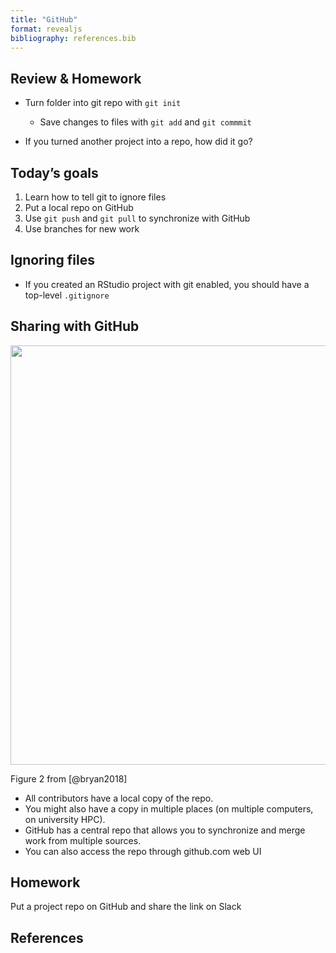 ```yaml
---
title: "GitHub"
format: revealjs
bibliography: references.bib
---
```


## Review & Homework

-   Turn folder into git repo with `git init`

    -   Save changes to files with `git add` and `git commmit`

-   If you turned another project into a repo, how did it go?

## Today's goals

1.  Learn how to tell git to ignore files
2.  Put a local repo on GitHub
3.  Use `git push` and `git pull` to synchronize with GitHub
4.  Use branches for new work

## Ignoring files

-   If you created an RStudio project with git enabled, you should have a top-level `.gitignore`

## Sharing with GitHub

![](github-diagram-bryan.png){fig-align="center" width="671"}

::: aside
Figure 2 from [@bryan2018]
:::

::: notes
-   All contributors have a local copy of the repo.
-   You might also have a copy in multiple places (on multiple computers, on university HPC).
-   GitHub has a central repo that allows you to synchronize and merge work from multiple sources.
-   You can also access the repo through github.com web UI
:::

## Homework

Put a project repo on GitHub and share the link on Slack

## References

::: refs
:::
